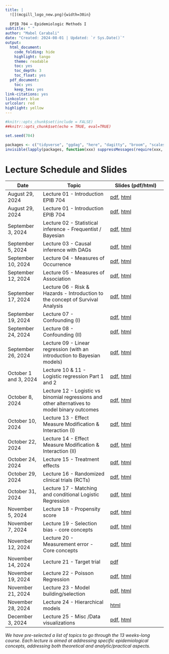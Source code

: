 ```yaml
---
title: |
  ![](mcgill_logo_new.png){width=30in} 
  
  EPIB 704 – Epidemiologic Methods I
subtitle: " "
author: "Mabel Carabali"
date: "Created: 2024-08-01 | Updated: `r Sys.Date()`"
output:
  html_document:
    code_folding: hide
    highlight: tango
    theme: readable
    toc: yes
    toc_depth: 3
    toc_float: yes
  pdf_document: 
    toc: yes
    keep_tex: yes
link-citations: yes
linkcolor: blue
urlcolor: red
highlight: yellow
---
```




```r
#knitr::opts_chunk$set(include = FALSE)
##knitr::opts_chunk$set(echo = TRUE, eval=TRUE)

set.seed(704)   

packages <- c("tidyverse", "ggdag", "here", "dagitty", "broom", "scales", "patchwork", "table1",  "episensr", "epiR", "knitr", "emo", "jtools", "pssmisc", "komaletter", "kableExtra", "readxl", "readdr", "rmarkdown", "magrittr", "plotly", "gt", "gtsummary", "prettydoc")
invisible(lapply(packages, function(xxx) suppressMessages(require(xxx, character.only = TRUE, quietly=TRUE, warn.conflicts = FALSE))))


```

# Lecture Schedule and Slides 


| **Date**           | **Topic**                           | Slides   (pdf/html)           |
|--------------------|-------------------------------------|-------------------------------|
| August 29, 2024    | Lecture 01 - Introduction EPIB 704  | [pdf](https://rawcdn.githack.com/mcarabali1/EPIB-704/209d17c34e1e00d2c5549ae7386c4492a046e0f3/slides/L1_Introduction%20to%20EPIB%20704.pdf), [html](https://rawcdn.githack.com/ortizbrizuela/internal-use-only/06a964b6bd322a1b08cd1c64c336132536f2a6a4/L1_EPIB704_v0.html) |
| August 29, 2024    | Lecture 01 - Introduction EPIB 704    | [pdf](https://rawcdn.githack.com/mcarabali1/EPIB-704/209d17c34e1e00d2c5549ae7386c4492a046e0f3/slides/L1_Introduction%20to%20EPIB%20704.pdf), [html](https://rawcdn.githack.com/ortizbrizuela/internal-use-only/06a964b6bd322a1b08cd1c64c336132536f2a6a4/L1_EPIB704_v0.html) |
| September 3, 2024  | Lecture 02 - Statistical inference - Frequentist / Bayesian                                   |  [pdf](https://rawcdn.githack.com/mcarabali1/EPIB-704/209d17c34e1e00d2c5549ae7386c4492a046e0f3/slides/L2_Statistical%20inference.pdf), [html](https://rawcdn.githack.com/ortizbrizuela/internal-use-only/06a964b6bd322a1b08cd1c64c336132536f2a6a4/L2_EPIB704_stat_inference.html)   |
| September 5, 2024  | Lecture 03 - Causal inference with DAGs                                                       | [pdf](https://rawcdn.githack.com/mcarabali1/EPIB-704/209d17c34e1e00d2c5549ae7386c4492a046e0f3/slides/L3_Directed%20Acyclic%20Graphs%20(DAGs).pdf), [html](https://rawcdn.githack.com/ortizbrizuela/internal-use-only/06a964b6bd322a1b08cd1c64c336132536f2a6a4/L3_EPIB704_DAG_intro.html)  |
| September 10, 2024 | Lecture 04 - Measures of Occurrence                                                           |  [pdf](https://rawcdn.githack.com/mcarabali1/EPIB-704/209d17c34e1e00d2c5549ae7386c4492a046e0f3/slides/L4_Measures%20of%20Occurrence.pdf), [html](https://rawcdn.githack.com/ortizbrizuela/internal-use-only/06a964b6bd322a1b08cd1c64c336132536f2a6a4/L4_EPIB704_Occurrence.html) |
| September 12, 2024 | Lecture 05 - Measures of Association                                                          |  [pdf](https://rawcdn.githack.com/mcarabali1/EPIB-704/d2e8cb4837164d0f7069fe7a39161e8dd9aeb02c/slides/L5_Measures%20of%20Association.pdf), [html](https://rawcdn.githack.com/ortizbrizuela/internal-use-only/06a964b6bd322a1b08cd1c64c336132536f2a6a4/L5_EPIB704_Association.html)                                      |
| September 17, 2024 | Lecture 06 - Risk & Hazards - Introduction to the concept of Survival Analysis                | [pdf](https://rawcdn.githack.com/mcarabali1/EPIB-704/209d17c34e1e00d2c5549ae7386c4492a046e0f3/slides/L6_Introduction%20to%20Time-to-Event.pdf), [html](https://rawcdn.githack.com/ortizbrizuela/internal-use-only/06a964b6bd322a1b08cd1c64c336132536f2a6a4/L6_Hazards_Intro1.html)    |
| September 19, 2024 | Lecture 07 - Confounding (I)                                                                  |  [pdf](https://rawcdn.githack.com/mcarabali1/EPIB-704/03d3a3c973ce76e9659d82050d59a388c44328dd/slides/L7_Confounding_I.pdf), [html](https://rawcdn.githack.com/ortizbrizuela/internal-use-only/04eba8d4242887d1904af76eecc5f30b5212c985/L7_EPIB704_Confounding.html)       |
| September 24, 2024 | Lecture 08 - Confounding (II)                                                                 |  [pdf](https://rawcdn.githack.com/mcarabali1/EPIB-704/921197d43402abc4b37aec86ce8431708e3a49cd/slides/L8_Confounding_II.pdf), [html](https://rawcdn.githack.com/ortizbrizuela/internal-use-only/93fce8fc8a2d345824dc7eedd02e61cc1611314b/L8_EPIB704_Confounding_II.html)        |
| September 26, 2024 | Lecture 09 - Linear regression (with an introduction to Bayesian models)                      |   [pdf](https://rawcdn.githack.com/mcarabali1/EPIB-704/b7d1fbc84e34c7d3c9cd7cf84cf9aa9e287dcfb3/slides/L9_Linear%20regression.pdf), [html](https://rawcdn.githack.com/ortizbrizuela/internal-use-only/0ee33ea75e4ece3d347925620663ddf9baac8b63/L9_EPIB704_linear_regression.html)       |
| October 1 and 3, 2024    | Lecture 10 & 11 - Logistic regression Part 1 and 2                                             | [pdf](https://rawcdn.githack.com/mcarabali1/EPIB-704/bdbf7aeff3dde3be07fcefd8c04560200347db9a/slides/L10_Logistic%20regression%20(Part%201%20and%202).pdf), [html](https://rawcdn.githack.com/ortizbrizuela/internal-use-only/438076c7d6228b8435f027033bff267f58745810/L10_EPIB704_Logistic_v2.html)  |
| October 8, 2024    | Lecture 12 - Logistic vs binomial regressions and other alternatives to model binary outcomes | [pdf](https://rawcdn.githack.com/mcarabali1/EPIB-704/539a56ae5fde36c9669fa3bb305d476ced7f89c1/slides/L12_Binomial%20alternatives%20to%20model%20binary%20outcomes.pdf), [html](https://rawcdn.githack.com/ortizbrizuela/internal-use-only/e18e758be660eadf8c7b78d6059d3bc1252e3e12/L12_EPIB704_Alternative_Binary_Models.html)                |
| October 10, 2024   | Lecture 13 - Effect Measure Modification & Interaction (I)                                    |     [pdf](https://rawcdn.githack.com/mcarabali1/EPIB-704/6be63f7a32a8ba63f57c7dcb3d2d4d2529055f9f/slides/L14_Interaction%20and%20EMM%20Part%201.pdf), [html](https://rawcdn.githack.com/ortizbrizuela/internal-use-only/0dbda0f8488249fa0a5ff802e0587b9b50e611eb/L14_EPIB704_Interaction_Part1.html)   |
| October 22, 2024   | Lecture 14 - Effect Measure Modification & Interaction (II)                                   |  [pdf](https://rawcdn.githack.com/mcarabali1/EPIB-704/6be63f7a32a8ba63f57c7dcb3d2d4d2529055f9f/slides/L15_Interaction%20and%20EMM%20Part%202.pdf), [html](https://rawcdn.githack.com/ortizbrizuela/internal-use-only/0dbda0f8488249fa0a5ff802e0587b9b50e611eb/L15_EPIB704_Interaction_Part2.html)   |
| October 24, 2024   | Lecture 15 - Treatment effects                                                                |  [pdf](https://rawcdn.githack.com/mcarabali1/EPIB-704/6be63f7a32a8ba63f57c7dcb3d2d4d2529055f9f/slides/L16_Randomized%20Clinical%20Trials%20&%20TE.pdf), [html](https://rawcdn.githack.com/ortizbrizuela/internal-use-only/0dbda0f8488249fa0a5ff802e0587b9b50e611eb/L16_EPIB704_RCT_TE.html)    |
| October 29, 2024   | Lecture 16 - Randomized clinical trials (RCTs)                                                | [pdf](https://rawcdn.githack.com/mcarabali1/EPIB-704/1a766db5a67f4d5e03358b0f1f2b0ea04a7301b1/slides/L16_Randomized%20Clinical%20Trials%20&%20TE.pdf), [html](https://rawcdn.githack.com/ortizbrizuela/internal-use-only/1f6317d973a8258ec5391f4be4e0ac56cf41eff7/L16_EPIB704_RCT_TE.html)    |
| October 31, 2024   | Lecture 17 -  Matching and conditional Logistic Regression        | [pdf](https://rawcdn.githack.com/mcarabali1/EPIB-704/1a766db5a67f4d5e03358b0f1f2b0ea04a7301b1/slides/L17_EPIB704_Matching%20&%20Conditional%20Logistic%20Regression.pdf), [html](https://rawcdn.githack.com/ortizbrizuela/internal-use-only/1f6317d973a8258ec5391f4be4e0ac56cf41eff7/L17_EPIB704_Matching_and_conditional_LR.html)         |
| November 5, 2024   | Lecture 18 - Propensity score                                     | [pdf](https://rawcdn.githack.com/mcarabali1/EPIB-704/1a766db5a67f4d5e03358b0f1f2b0ea04a7301b1/slides/L18_EPIB704_Propensity%20Scores.pdf), [html](https://rawcdn.githack.com/ortizbrizuela/internal-use-only/1f6317d973a8258ec5391f4be4e0ac56cf41eff7/L18_EPIB704_Propensity_Scores.html)   |
| November 7, 2024   | Lecture 19 - Selection bias - core concepts                                                   | [pdf](https://rawcdn.githack.com/mcarabali1/EPIB-704/b7f848b7b1a2ee0c3ef72ca70775d5dbc1c2d428/slides/L19_Selection%20Bias%20-%20Core%20concepts.pdf), [html](https://rawcdn.githack.com/ortizbrizuela/internal-use-only/827d75e12faba59a4510ac61554ac5f730882d5e/L19_EPIB704_Selection_Bias.html)     | 
| November 12, 2024  | Lecture 20 - Measurement error - Core concepts                                                |  [pdf](https://rawcdn.githack.com/mcarabali1/EPIB-704/b7f848b7b1a2ee0c3ef72ca70775d5dbc1c2d428/slides/L20_Measurement%20Error%20-%20Core%20concepts.pdf), [html](https://rawcdn.githack.com/ortizbrizuela/internal-use-only/827d75e12faba59a4510ac61554ac5f730882d5e/L20_EPIB704_Measurement_Error_st.html)  | 
| November 14, 2024  | Lecture 21 - Target trial                                                                     | [pdf](https://rawcdn.githack.com/mcarabali1/EPIB-704/17258cdf9392785f3078a181fcd9c8532e8de705/slides/2024-11%20TT%20TND%20v2.pdf)   |
| November 19, 2024  | Lecture 22 - Poisson Regression                                                               |  [pdf](https://rawcdn.githack.com/mcarabali1/EPIB-704/4132328e742ad35757766fa0bfc8fadca104144c/slides/L21_Poisson%20Regression%20-%20Basic%20concepts.pdf), [html](https://rawcdn.githack.com/ortizbrizuela/internal-use-only/827d75e12faba59a4510ac61554ac5f730882d5e/L21_EPIB704_Poisson_Regression.html)    |
| November 21, 2024  | Lecture 23 - Model building/selection                                                         | [pdf](https://rawcdn.githack.com/mcarabali1/EPIB-704/b7f848b7b1a2ee0c3ef72ca70775d5dbc1c2d428/slides/L22_Model%20selection.pdf), [html](https://rawcdn.githack.com/ortizbrizuela/internal-use-only/827d75e12faba59a4510ac61554ac5f730882d5e/L22_EPIB704_Model_Building.html)      |
| November 28, 2024  | Lecture 24 - Hierarchical models                                                              | [html](https://rawcdn.githack.com/ortizbrizuela/internal-use-only/c9e379afb69020e861c0f2b17889c0913a756369/L23_EPIB704_Hierarchical_Models.html)     |
| December 3, 2024   | Lecture 25 - Misc /Data visualizations           |  [pdf](https://rawcdn.githack.com/mcarabali1/EPIB-704/1ae31a05711aac40de93833673d881c27ca2ae20/slides/L25_Data%20visualization.pdf), [html](https://rawcdn.githack.com/ortizbrizuela/internal-use-only/e70d018a9ad70a54b1ad704d455918b7f643cd3e/L25_Data%20visualization.html)   |

_We have pre-selected a list of topics to go through the 13 weeks-long course. Each lecture is aimed at addressing specific epidemiological concepts, addressing both theoretical and analytic/practical aspects._ 

